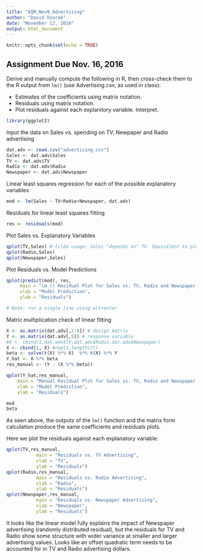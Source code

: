 ```yaml
---
title: "AQM_Nov9_Advertising"
author: "David Dvorak"
date: "November 12, 2016"
output: html_document
---
```


```r
knitr::opts_chunk$set(echo = TRUE)
```

## Assignment Due Nov. 16, 2016

Derive and manually compute the following in R, then cross-check them to the R output from `lm()` (use Advertising.csv, as used in class):

* Estimates of the coefficients using matrix notation.
* Residuals using matrix notation.
* Plot residuals against each explanitory variable. Interpret.

```r
library(ggplot2)
```
Input the data on Sales vs. spending on TV, Newpaper and Radio advertising
```r
dat.adv <- read.csv("advertising.csv")
Sales <- dat.adv$Sales
TV <- dat.adv$TV
Radio <- dat.adv$Radio
Newspaper <- dat.adv$Newspaper
```
Linear least squares regression for each of the possible explanatory variables
```r
mod <- lm(Sales ~ TV+Radio+Newspaper, dat.adv)
```
Residuals for linear least squares fitting
```r
res <- residuals(mod)
```

Plot Sales vs. Explanatory Variables
```r
qplot(TV,Sales) # tilda usage: Sales "depends on" TV. Equivalent to plot(TV,S)
qplot(Radio,Sales)
qplot(Newspaper,Sales)
```

Plot Residuals vs. Model Predictions
```r
qplot(predict(mod), res,
     main = "lm () Residual Plot for Sales vs. TV, Radio and Newspaper Advertising",
     xlab = "Model Prediction",
     ylab = "Residuals")

# Note: run a single line using alt+enter
```

Matric multiplication check of linear fitting
```r

X <- as.matrix(dat.adv[,2:4]) # design matrix
Y <- as.matrix(dat.adv[,5]) # response variable
#X <- cbind(1,dat.adv$TV,dat.adv$Radio,dat.adv$Newspaper)
X <- cbind(1, X) #rep(1,length(Y))
beta <- solve(t(X) %*% X)  %*% t(X) %*% Y
Y_hat <- X %*% beta
res_manual <- (Y - (X %*% beta))

qplot(Y_hat,res_manual,
    main = "Manual Residual Plot for Sales vs. TV, Radio and Newspaper Advertising",
    xlab = "Model Prediction",
    ylab = "Residuals")
```

```r
mod
beta
```
As seen above, the outputs of the `lm()` function and the matrix form calculation produce the same coefficients and residuals plots.

Here we plot the residuals against each explanatory variable:
```r
qplot(TV,res_manual,
           main = "Residuals vs. TV Advertising",
           xlab = "TV",
           ylab = "Residuals")
qplot(Radio,res_manual,
           main = "Residuals vs. Radio Advertising",
           xlab = "Radio",
           ylab = "Residuals")
qplot(Newspaper,res_manual,
           main = "Residuals vs. Newspaper Advertising",
           xlab = "Newspaper",
           ylab = "Residuals")

```

It looks like the linear model fully explains the impact of Newspaper advertising (randomly distributed residual), but the residuals for TV and Radio show some structure with wider variance at smaller and larger advertising values. Looks like an offset quadratic term needs to be accounted for in TV and Radio advertising dollars.
